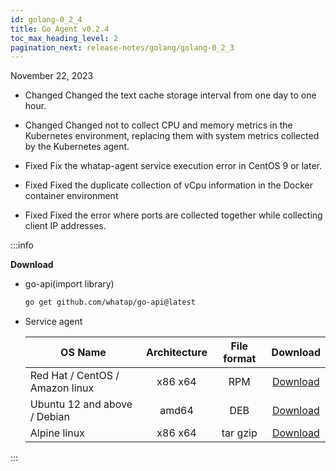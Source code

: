```yaml
---
id: golang-0_2_4
title: Go Agent v0.2.4
toc_max_heading_level: 2
pagination_next: release-notes/golang/golang-0_2_3
---
```


November 22, 2023

-   <Status>Changed</Status> Changed the text cache storage interval from one day to one hour.

-   <Status>Changed</Status> Changed not to collect CPU and memory metrics in the Kubernetes environment, replacing them with system metrics collected by the Kubernetes agent.

-   <Status>Fixed</Status> Fix the whatap-agent service execution error in CentOS 9 or later.

-   <Status>Fixed</Status> Fixed the duplicate collection of vCpu information in the Docker container environment

-   <Status>Fixed</Status> Fixed the error where ports are collected together while collecting client IP addresses.

:::info

**Download**

-   go-api(import library)

    ```bash
    go get github.com/whatap/go-api@latest
    ```

-   Service agent

    | OS Name                         | Architecture | File format |                                     Download                                    |
    | ------------------------------- | :----------: | :---------: | :-----------------------------------------------------------------------------: |
    | Red Hat / CentOS / Amazon linux |    x86 x64   |     RPM     | [Download](http://repo.whatap.io/centos/6/x86_64/whatap-agent-0.2-4.x86_64.rpm) |
    | Ubuntu 12 and above / Debian    |     amd64    |     DEB     |  [Download](http://repo.whatap.io/debian/unstable/whatap-agent_0.2.4_amd64.deb) |
    | Alpine linux                    |    x86 x64   |   tar gzip  |    [Download](http://repo.whatap.io/alpine/x86_64/whatap-agent-0.2.4.tar.gz)    |

:::
